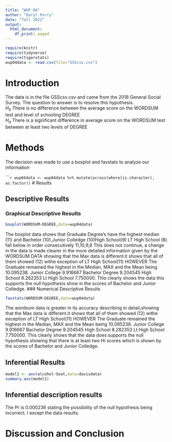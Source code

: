 ```yaml
---
title: "WUP_04"
author: "Daryl Perry"
date: "fall 2022"
output:
  html_document:
    df_print: paged
---
```


```r
require(knitr)
require(tidyverse)
require(tigerstats)
wup04data <- read.csv(file="GSScsv.csv")
```


# Introduction

<!--In this section you explain what you are trying to show.  Where did the data come from?  What is the research or other question you are trying to answer?!-->

The data is in the file GSScsv.csv and came from the 2018 General Social Survey.  The question to answer is to resolve this hypothesis.  
$H_0$ There is no difference between the average score on the WORDSUM test and level of schooling DEGREE  
$H_a$ There is a significant difference in average score on the WORDSUM test between at least two levels of DEGREE  

# Methods

<!--Decide on your methods:  use "variable analysis" or other appropriate descriptors.  Make sure to choose at least one graphical method and at least one numerical method.!-->
The decision was made to use a boxplot and favstats to analyze our information

``````r
wup04data <- wup04data %>%
mutate(across(where(is.character), as.factor))
```
# Results

<!--Divide this section into two sub-sections:  One for your descriptive  results and one for your inferential results.!-->

## Descriptive Results

### Graphical Descriptive Results

<!--Graphical results here.  Make sure to show your code.  Provide appropriate labels for axes, giving units if possible, and provide a good title for the graph, too.  Use the graphical results to describe the patterns if any that exist in the data as focused toward the research question!-->


```r
boxplot(WORDSUM~DEGREE,data=wup04data)
```
The boxplot data shows that Graduate Degree's have the highest median (11) and Bachelor (10),Junior Colledge (10)High School(9) LT High School (8) fall below in order consecutively 11,10,9,8 This does not continue, a change in the data is made clearer in the more detailed information given by the WORDSUM DATA showing that the Max data is different.it shows that all of them showed (12) withe exception of LT High School(11) HOWEVER The Graduate remained the highest in the Median, MAX and the Mean being 10.095238. Junior College 9.916667 Bachelor Degree 9.204545 High School 8.282353 Lt High School 7.750000. This clearly shows the data this supports the null hypothesis show in the scores of Bachelor and Junior Colledge.
### Numerical Descriptive Results

<!--Numerical results go here. Use the numerical results to describe the patterns if any that exist in the data as focused toward the research question!-->

```r
favstats(WORDSUM~DEGREE,data=wup04data)
```
The wordsum data is greater in its accuracy describing in detail,showing that the Max data is different.it shows that all of them showed (12) withe exception of LT High School(11) HOWEVER The Graduate remained the highest in the Median, MAX and the Mean being 10.095238. Junior College 9.916667 Bachelor Degree 9.204545 High School 8.282353 Lt High School 7.750000. This clearly shows that the data does supports the null hypothesis showing that there is at least two Hi scores which is shown by the scores of Bachelor and Junior Colledge.

## Inferential Results

<!--State hypothesis clearly.  Make sure your discussion of the inferential test covers all the aspects that the test output produces, such as test statistic, p-value etc.  Make a decision about the null hypothesis, explain the assumptions on which the selected test/procedure was based, and why the chosen procedure satisfys the assumptions and is appropriate to answer the research question!-->
```r
model1 <- aov(alcohol~Seat,data=davisdata)
summary.aov(model1)
```
## Inferential description results
The Pr is 0.000236 stating the possibility of the null hypothesis being incorrect. I except the data results.



# Discussion and Conclusion

<!--Discussion and conclusion here.  If you found a relationship be sure to consider whether the relationship occurs because one of the variavbles causes the other, or whether they perhasps are related for some other reason.  Watch the chapter 6 videos from the GeorgeTown videos collection.!-->
